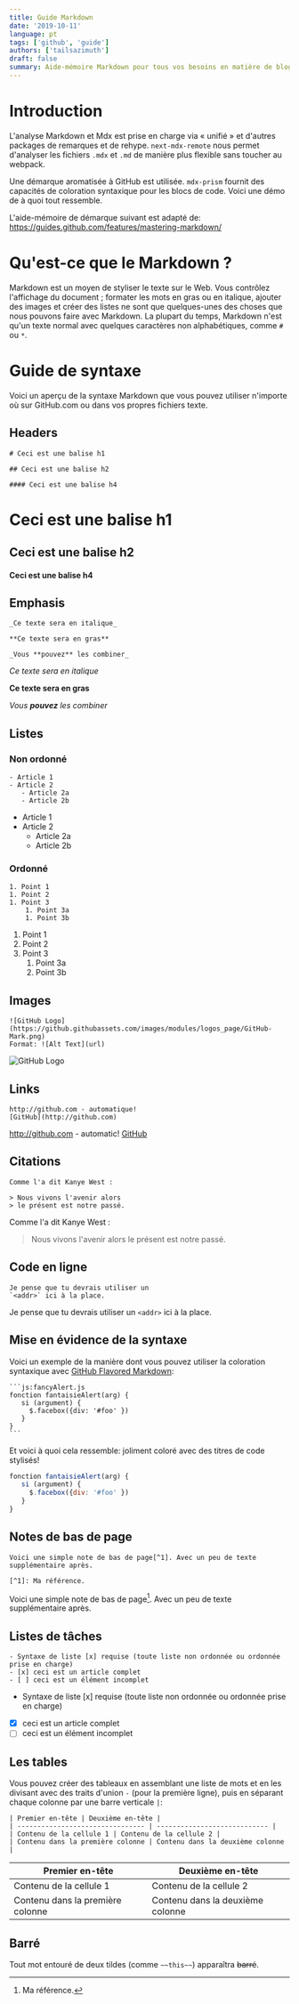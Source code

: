 ```yaml
---
title: Guide Markdown
date: '2019-10-11'
language: pt
tags: ['github', 'guide']
authors: ['tailsazimuth']
draft: false
summary: Aide-mémoire Markdown pour tous vos besoins en matière de blogs - en-têtes, listes, images, tableaux et plus encore! Un guide illustré basé sur GitHub Flavored Markdown.
---
```


# Introduction

L'analyse Markdown et Mdx est prise en charge via « unifié » et d'autres packages de remarques et de rehype. `next-mdx-remote` nous permet d'analyser les fichiers `.mdx` et `.md` de manière plus flexible sans toucher au webpack.

Une démarque aromatisée à GitHub est utilisée. `mdx-prism` fournit des capacités de coloration syntaxique pour les blocs de code. Voici une démo de à quoi tout ressemble.

L'aide-mémoire de démarque suivant est adapté de: https://guides.github.com/features/mastering-markdown/

# Qu'est-ce que le Markdown ?

Markdown est un moyen de styliser le texte sur le Web. Vous contrôlez l'affichage du document ; formater les mots en gras ou en italique, ajouter des images et créer des listes ne sont que quelques-unes des choses que nous pouvons faire avec Markdown. La plupart du temps, Markdown n'est qu'un texte normal avec quelques caractères non alphabétiques, comme `#` ou `*`.

# Guide de syntaxe

Voici un aperçu de la syntaxe Markdown que vous pouvez utiliser n'importe où sur GitHub.com ou dans vos propres fichiers texte.

## Headers

```
# Ceci est une balise h1

## Ceci est une balise h2

#### Ceci est une balise h4
```

# Ceci est une balise h1

## Ceci est une balise h2

#### Ceci est une balise h4

## Emphasis

```
_Ce texte sera en italique_

**Ce texte sera en gras**

_Vous **pouvez** les combiner_
```

_Ce texte sera en italique_

**Ce texte sera en gras**

_Vous **pouvez** les combiner_

## Listes

### Non ordonné

```
- Article 1
- Article 2
   - Article 2a
   - Article 2b
```

- Article 1
- Article 2
  - Article 2a
  - Article 2b

### Ordonné

```
1. Point 1
1. Point 2
1. Point 3
    1. Point 3a
    1. Point 3b
```

1. Point 1
1. Point 2
1. Point 3
   1. Point 3a
   1. Point 3b

## Images

```
![GitHub Logo](https://github.githubassets.com/images/modules/logos_page/GitHub-Mark.png)
Format: ![Alt Text](url)
```

![GitHub Logo](https://github.githubassets.com/images/modules/logos_page/GitHub-Mark.png)

## Links

```
http://github.com - automatique!
[GitHub](http://github.com)
```

http://github.com - automatic!
[GitHub](http://github.com)

## Citations

```
Comme l'a dit Kanye West :

> Nous vivons l'avenir alors
> le présent est notre passé.
```

Comme l'a dit Kanye West :

> Nous vivons l'avenir alors
> le présent est notre passé.

## Code en ligne

```
Je pense que tu devrais utiliser un
`<addr>` ici à la place.
```

Je pense que tu devrais utiliser un
`<addr>` ici à la place.

## Mise en évidence de la syntaxe

Voici un exemple de la manière dont vous pouvez utiliser la coloration syntaxique avec [GitHub Flavored Markdown](https://help.github.com/articles/basic-writing-and-formatting-syntax/):

````
```js:fancyAlert.js
fonction fantaisieAlert(arg) {
   si (argument) {
     $.facebox({div: '#foo' })
   }
}
```
````

Et voici à quoi cela ressemble: joliment coloré avec des titres de code stylisés!

```js:fancyAlert.js
fonction fantaisieAlert(arg) {
   si (argument) {
     $.facebox({div: '#foo' })
   }
}
```

## Notes de bas de page

```
Voici une simple note de bas de page[^1]. Avec un peu de texte supplémentaire après.

[^1]: Ma référence.
```

Voici une simple note de bas de page[^1]. Avec un peu de texte supplémentaire après.

[^1]: Ma référence.

## Listes de tâches

```
- Syntaxe de liste [x] requise (toute liste non ordonnée ou ordonnée prise en charge)
- [x] ceci est un article complet
- [ ] ceci est un élément incomplet
```

- Syntaxe de liste [x] requise (toute liste non ordonnée ou ordonnée prise en charge)
- [x] ceci est un article complet
- [ ] ceci est un élément incomplet

## Les tables

Vous pouvez créer des tableaux en assemblant une liste de mots et en les divisant avec des traits d'union `-` (pour la première ligne), puis en séparant chaque colonne par une barre verticale `|`:

```
| Premier en-tête | Deuxième en-tête |
| -------------------------------- | ---------------------------- |
| Contenu de la cellule 1 | Contenu de la cellule 2 |
| Contenu dans la première colonne | Contenu dans la deuxième colonne |
```

| Premier en-tête                  | Deuxième en-tête                 |
| -------------------------------- | -------------------------------- |
| Contenu de la cellule 1          | Contenu de la cellule 2          |
| Contenu dans la première colonne | Contenu dans la deuxième colonne |

## Barré

Tout mot entouré de deux tildes (comme `~~this~~`) apparaîtra ~~barré~~.
